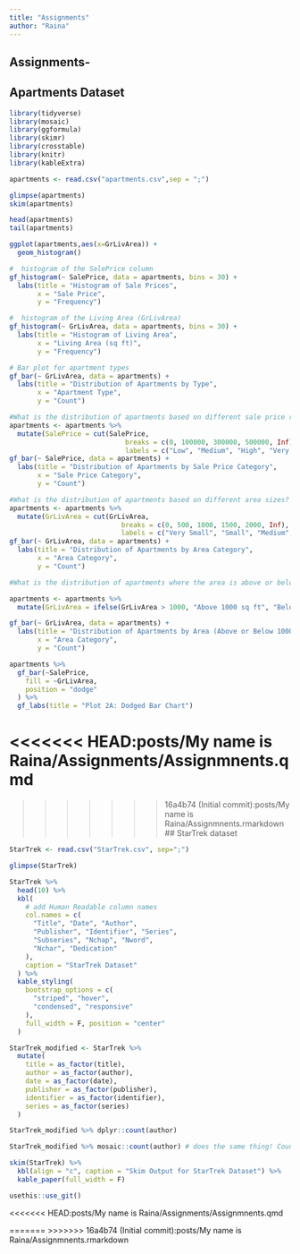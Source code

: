 ---
title: "Assignments"
author: "Raina"
---

## Assignments-

## Apartments Dataset

```{r}
library(tidyverse)
library(mosaic)
library(ggformula)
library(skimr)
library(crosstable)
library(knitr)
library(kableExtra)
```

```{r}
apartments <- read.csv("apartments.csv",sep = ";")
```

```{r}
glimpse(apartments)
skim(apartments)
```

```{r}
head(apartments)
tail(apartments)
```

```{r}
ggplot(apartments,aes(x=GrLivArea)) +
  geom_histogram()
```

```{r}
#  histogram of the SalePrice column
gf_histogram(~ SalePrice, data = apartments, bins = 30) +
  labs(title = "Histogram of Sale Prices",
       x = "Sale Price",
       y = "Frequency")
```

```{r}
#  histogram of the Living Area (GrLivArea)
gf_histogram(~ GrLivArea, data = apartments, bins = 30) +
  labs(title = "Histogram of Living Area",
       x = "Living Area (sq ft)",
       y = "Frequency")
```

```{r}
# Bar plot for apartment types 
gf_bar(~ GrLivArea, data = apartments) +
  labs(title = "Distribution of Apartments by Type",
       x = "Apartment Type",
       y = "Count")
```

```{r}
#What is the distribution of apartments based on different sale price ranges?
apartments <- apartments %>%
  mutate(SalePrice = cut(SalePrice,
                             breaks = c(0, 100000, 300000, 500000, Inf),
                             labels = c("Low", "Medium", "High", "Very High")))
gf_bar(~ SalePrice, data = apartments) +
  labs(title = "Distribution of Apartments by Sale Price Category",
       x = "Sale Price Category",
       y = "Count")
```

```{r}
#What is the distribution of apartments based on different area sizes?
apartments <- apartments %>%
  mutate(GrLivArea = cut(GrLivArea,
                            breaks = c(0, 500, 1000, 1500, 2000, Inf),
                            labels = c("Very Small", "Small", "Medium", "Large", "Very Large")))
gf_bar(~ GrLivArea, data = apartments) +
  labs(title = "Distribution of Apartments by Area Category",
       x = "Area Category",
       y = "Count")
```

```{r}
#What is the distribution of apartments where the area is above or below a certain threshold (e.g., 1000 sq ft)?

apartments <- apartments %>%
  mutate(GrLivArea = ifelse(GrLivArea > 1000, "Above 1000 sq ft", "Below 1000 sq ft"))

gf_bar(~ GrLivArea, data = apartments) +
  labs(title = "Distribution of Apartments by Area (Above or Below 1000 sq ft)",
       x = "Area Category",
       y = "Count")

```

```{r}
apartments %>%
  gf_bar(~SalePrice,
    fill = ~GrLivArea,
    position = "dodge"
  ) %>%
  gf_labs(title = "Plot 2A: Dodged Bar Chart")
```

<<<<<<< HEAD:posts/My name is Raina/Assignments/Assignmnents.qmd
=======


>>>>>>> 16a4b74 (Initial commit):posts/My name is Raina/Assignmnents.rmarkdown
## StarTrek dataset

```{r}
StarTrek <- read.csv("StarTrek.csv", sep=";")

```

```{r}
glimpse(StarTrek)
```

```{r}
StarTrek %>%
  head(10) %>%
  kbl(
    # add Human Readable column names
    col.names = c(
      "Title", "Date", "Author",
      "Publisher", "Identifier", "Series",
      "Subseries", "Nchap", "Nword",
      "Nchar", "Dedication"
    ),
    caption = "StarTrek Dataset"
  ) %>%
  kable_styling(
    bootstrap_options = c(
      "striped", "hover",
      "condensed", "responsive"
    ),
    full_width = F, position = "center"
  )
```

```{r}
StarTrek_modified <- StarTrek %>%
  mutate(
    title = as_factor(title),
    author = as_factor(author),
    date = as_factor(date),
    publisher = as_factor(publisher),
    identifier = as_factor(identifier),
    series = as_factor(series)
  )
```

```{r}
StarTrek_modified %>% dplyr::count(author)
```

```{r}
StarTrek_modified %>% mosaic::count(author) # does the same thing! Counts!
```

```{r}
skim(StarTrek) %>%
  kbl(align = "c", caption = "Skim Output for StarTrek Dataset") %>%
  kable_paper(full_width = F)
```

```{r}
usethis::use_git()
```

<<<<<<< HEAD:posts/My name is Raina/Assignments/Assignmnents.qmd



=======
>>>>>>> 16a4b74 (Initial commit):posts/My name is Raina/Assignmnents.rmarkdown

